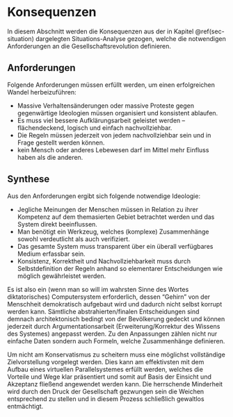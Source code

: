 # Konsequenzen {#sec-consequences}

In diesem Abschnitt werden die Konsequenzen aus der in Kapitel \@ref(sec-situation) dargelegten Situations-Analyse gezogen,
welche die notwendigen Anforderungen an die Gesellschaftsrevolution definieren.

## Anforderungen {#sec-consequences-requirements}

Folgende Anforderungen müssen erfüllt werden, um einen erfolgreichen Wandel herbeizuführen:

- Massive Verhaltensänderungen oder massive Proteste gegen gegenwärtige Ideologien müssen organisiert und konsistent ablaufen.
- Es muss viel bessere Aufklärungsarbeit geleistet werden -- flächendeckend, logisch und einfach nachvollziehbar.
- Die Regeln müssen jederzeit von jedem nachvollziehbar sein und in Frage gestellt werden können.
- kein Mensch oder anderes Lebewesen darf im Mittel mehr Einfluss haben als die anderen.

## Synthese {#sec-consequences-synthesis}

Aus den Anforderungen ergibt sich folgende notwendige Ideologie:

- Jegliche Meinungen der Menschen müssen in Relation zu ihrer Kompetenz auf dem themasierten Gebiet betrachtet werden
und das System direkt beeinflussen.
- Man benötigt ein Werkzeug, welches (komplexe) Zusammenhänge sowohl verdeutlicht als auch verifiziert.
- Das gesamte System muss transparent über ein überall verfügbares Medium erfassbar sein.
- Konsistenz, Korrektheit und Nachvollziehbarkeit muss durch Selbstdefinition der Regeln
anhand so elementarer Entscheidungen wie möglich gewährleistet werden.

Es ist also ein (wenn man so will im wahrsten Sinne des Wortes diktatorisches) Computersystem erforderlich,
dessen "Gehirn" von der Menschheit demokratisch aufgebaut wird und dadurch nicht selbst korrupt werden kann.
Sämtliche abstrahierten/finalen Entscheidungen sind demnach architektonisch bedingt von der Bevölkerung gedeckt
und können jederzeit durch Argumentationsarbeit (Erweiterung/Korrektur des Wissens des Systemes) angepasst werden.
Zu den Anpassungen zählen nicht nur einfache Daten sondern auch Formeln, welche Zusammenhänge definieren.

Um nicht am Konservatismus zu scheitern muss eine möglichst vollständige Zielvorstellung vorgelegt werden.
Dies kann am effektivsten mit dem Aufbau eines virtuellen \index{Parallelsystem}Parallelsystemes erfüllt werden,
welches die Vorteile und Wege klar präsentiert und somit auf Basis der Einsicht und Akzeptanz fließend angewendet werden kann.
Die herrschende Minderheit wird durch den Druck der Gesellschaft gezwungen sein die Weichen entsprechend zu stellen
und in diesem Prozess schließlich gewaltlos entmächtigt.
